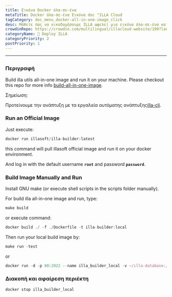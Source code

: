```yaml
---
title: Εικόνα Docker όλα-σε-ένα
metaTitle: Docker όλα-σε-ένα Εικόνα doc "ILLA Cloud
tagCategory: doc_menu_docker-all-in-one-image_click
desc: Μάθετε πώς να οικοδομήσουμε ILLA ωφελεί μια εικόνα όλα-σε-ένα και να τρέξει στο μηχάνημά σας.
crowdinRepo: https://crowdin.com/multilingual/illacloud-website/199?languages=el&filter=basic&value=0
categoryName: 👷 Deploy ILLA
categoryPriority: 2
postPriority: 1
---
```


* * *

## <h2 hidden>Εικόνα Docker όλα-σε-ένα</h2>

### Περιγραφή

Build illa utils all-in-one image and run it on your machine. Please checkout this repo for more info [build-all-in-one-image](https://github.com/illacloud/build-all-in-one-image).

Σημείωση:

Προτείνουμε την ανάπτυξη με τα εργαλεία αυτόματης ανάπτυξης[illa-cli](https://github.com/illacloud/illa).

### Run an Official Image

Just execute:

```jsx
docker run illasoft/illa-builder:latest
```

this command will pull illasoft official image and run it on your docker environment.

And log in with the default username **`root`** and password **`password`**.

### Build Image Manually and Run

Install GNU make (or execute shell scripts in the scripts folder manually).

For build illa all-in-one image and run, type:

```jsx
make build
```

or execute command:

```jsx
docker build ./ -f ./Dockerfile -t illa-builder:local
```

Then run your local build image by:

```jsx
make run -test
```

or 

```jsx
docker run -d -p 80:2022 --name illa_builder_local -v ~/illa-database:/opt/illa/database -v ~/illa-drive:/opt/illa/drive illa-builder:local
```

### Διακοπή και αφαίρεση περιέκτη

```jsx
docker stop illa_builder_local
```
